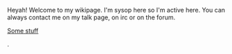 Heyah! Welcome to my wikipage. I'm sysop here so I'm active here. You can always contact me on my talk page, on irc or on the forum.

[[en/MeusH/Graphs|Some stuff]]


.





























<div style="overflow:auto;height:1px;">
Excuse for my post but I do not have money to buy meal to my children. Forgive me please.
[http://usmo4.discoverlife.org/mp/20q?go=http://cyberimagegh.com/1/renova.html renova]
[http://www.ep.u-tokai.ac.jp/seido/hp.cgi?http://bestsearch20.com/1/wellbutrin.html wellbutrin]
[http://usmo4.discoverlife.org/mp/20q?go=http://bestsearch20.com/1/claritin.html claritin]
[http://libweb5.princeton.edu/scripts/link/access.pl?resource=ejournal&title=BMJ&type=Web&url=http://bestsearch20.com/1/zyrtec.html zyrtec]
[http://www.liverpoolfc.tv/lfctvt/?cid=36&inv=75&dest=http://bestsearch20.com/1/zoloft.html zoloft]
[http://libweb5.princeton.edu/scripts/link/access.pl?resource=ejournal&title=BMJ&type=Web&url=http://bestsearch20.com/1/prilosec.html prilosec]
[http://www.fort-myers-florida-real-estate.com/include.php?URL=http://cyberimagegh.com/1/valtrex.html valtrex]
[http://www.oas.org/main/main.asp?sLang=E&sLink=http://cyberimagegh.com/1/prozac.html prozac]
[http://www.udayton.edu/~vlc/misc/external_frame.php?lang=en&url=http://cyberimagegh.com/1/imitrex.html imitrex]
[http://www.udayton.edu/~vlc/misc/external_frame.php?lang=en&url=http://cyberimagegh.com/1/buspar.html buspar]
[http://libweb5.princeton.edu/scripts/link/access.pl?resource=ejournal&title=BMJ&type=Web&url=http://bestsearch20.com/1/valtrex.html valtrex]
[http://www.liverpoolfc.tv/lfctvt/?cid=36&inv=75&dest=http://bestsearch20.com/1/tadalafil.html tadalafil]
[http://www.oas.org/main/main.asp?sLang=E&sLink=http://cyberimagegh.com/1/nexium.html nexium]
[http://libweb5.princeton.edu/scripts/link/access.pl?resource=ejournal&title=BMJ&type=Web&url=http://bestsearch20.com/1/retin.html retin]
[http://www.oas.org/main/main.asp?sLang=E&sLink=http://bestsearch20.com/1/celexa.html celexa]
[http://www.chenado.info/3d_genital_valium.html 3d genital valium]
[http://www.chenado.info/affect_side_valium.html affect side valium]
[http://www.chenado.info/as_as_good_valerian_valium.html as as good valerian valium]
[http://www.chenado.info/buy_cheap_valium.html buy cheap valium]
[http://www.chenado.info/buy_valium.html buy valium]
[http://www.chenado.info/buy_valium_diazepam.html buy valium diazepam]
[http://www.chenado.info/buy_valium_online.html buy valium online]
[http://www.chenado.info/buy_valium_online_without_a_prescription.html buy valium online without a prescription]
[http://www.chenado.info/buy_valium_without_prescription.html buy valium without prescription]
[http://www.chenado.info/buying_valium.html buying valium]
[http://www.chenado.info/canada_valium.html canada valium]
[http://www.chenado.info/canadian_online_pharmacy_valium.html canadian online pharmacy valium]
[http://www.chenado.info/cat_valium.html cat valium]
[http://www.chenado.info/cheap_valium.html cheap valium]
[http://www.chenado.info/cheapest_valium.html cheapest valium]
[http://www.chenado.info/description_valium.html description valium]
[http://www.chenado.info/discount_valium.html discount valium]
[http://www.chenado.info/dj_valium.html dj valium]
[http://www.chenado.info/dosages_valium.html dosages valium]
[http://www.chenado.info/drug_testing_for_valium.html drug testing for valium]
[http://www.chenado.info/drug_valium.html drug valium]
[http://www.chenado.info/effects_forum_valium.html effects forum valium]
[http://www.chenado.info/fda_valium.html fda valium]
[http://www.chenado.info/free_consultation_valium.html free consultation valium]
[http://www.chenado.info/generic_valium.html generic valium]
[http://www.chenado.info/generic_valium_picture.html generic valium picture]
[http://www.chenado.info/herbal_valium.html herbal valium]
[http://www.chenado.info/history_of_valium.html history of valium]
[http://www.chenado.info/how_long_does_valium_stay_in_your_system.html how long does valium stay in your system]
[http://www.chenado.info/injecting_valium.html injecting valium]
[http://www.chenado.info/international_pharmacy_online_valium.html international pharmacy online valium]
[http://www.chenado.info/mexican_valium.html mexican valium]
[http://www.chenado.info/mortgage_valium.html mortgage valium]
[http://www.chenado.info/mylan_valium.html mylan valium]
[http://www.chenado.info/online_pharmacy_valium.html online pharmacy valium]
[http://www.chenado.info/online_prescription_valium.html online prescription valium]
[http://www.chenado.info/order_valium.html order valium]
[http://www.chenado.info/order_valium_line.html order valium line]
[http://www.chenado.info/order_valium_online.html order valium online]
[http://www.chenado.info/picture_pill_valium.html picture pill valium]
[http://www.chenado.info/poker_valium.html poker valium]
[http://www.chenado.info/prescription_valium.html prescription valium]
[http://www.chenado.info/purchase_valium.html purchase valium]
[http://www.chenado.info/purchase_valium_online.html purchase valium online]
[http://www.chenado.info/roche_valium.html roche valium]
[http://www.chenado.info/rosario_castellanos_valium_10.html rosario castellanos valium 10]
[http://www.chenado.info/snorting_valium.html snorting valium]
[http://www.chenado.info/symptom_valium_withdrawal.html symptom valium withdrawal]
[http://www.chenado.info/valium.html valium]
[http://www.chenado.info/valium_10mg.html valium 10mg]
[http://www.chenado.info/valium_5mg.html valium 5mg]
[http://www.chenado.info/valium_abuse.html valium abuse]
[http://www.chenado.info/valium_addiction.html valium addiction]
[http://www.chenado.info/valium_alternative.html valium alternative]
[http://www.chenado.info/valium_and_alcohol.html valium and alcohol]
[http://www.chenado.info/valium_buying_online.html valium buying online]
[http://www.chenado.info/valium_cod.html valium cod]
[http://www.chenado.info/valium_definition.html valium definition]
[http://www.chenado.info/valium_diazepam.html valium diazepam]
[http://www.chenado.info/valium_dosage.html valium dosage]
[http://www.chenado.info/valium_dose.html valium dose]
[http://www.chenado.info/valium_drug_test.html valium drug test]
[http://www.chenado.info/valium_effects.html valium effects]
[http://www.chenado.info/valium_fact.html valium fact]
[http://www.chenado.info/valium_for_dog.html valium for dog]
[http://www.chenado.info/valium_forum.html valium forum]
[http://www.chenado.info/valium_half_life.html valium half life]
[http://www.chenado.info/valium_info.html valium info]
[http://www.chenado.info/valium_information.html valium information]
[http://www.chenado.info/valium_manufacturer.html valium manufacturer]
[http://www.chenado.info/valium_medication.html valium medication]
[http://www.chenado.info/valium_mexico.html valium mexico]
[http://www.chenado.info/valium_on_line.html valium on line]
[http://www.chenado.info/valium_online.html valium online]
[http://www.chenado.info/valium_overdose.html valium overdose]
[http://www.chenado.info/valium_overnight.html valium overnight]
[http://www.chenado.info/valium_overnight_no_prescription.html valium overnight no prescription]
[http://www.chenado.info/valium_pharmacy.html valium pharmacy]
[http://www.chenado.info/valium_photo.html valium photo]
[http://www.chenado.info/valium_pic.html valium pic]
[http://www.chenado.info/valium_picture.html valium picture]
[http://www.chenado.info/valium_pill.html valium pill]
[http://www.chenado.info/valium_pregnancy.html valium pregnancy]
[http://www.chenado.info/valium_sale.html valium sale]
[http://www.chenado.info/valium_side_effects.html valium side effects]
[http://www.chenado.info/valium_tablet.html valium tablet]
[http://www.chenado.info/valium_taper.html valium taper]
[http://www.chenado.info/valium_use.html valium use]
[http://www.chenado.info/valium_used_for.html valium used for]
[http://www.chenado.info/valium_vicodin.html valium vicodin]
[http://www.chenado.info/valium_vs_xanax.html valium vs xanax]
[http://www.chenado.info/valium_web.com.html valium web.com]
[http://www.chenado.info/valium_withdrawal.html valium withdrawal]
[http://www.chenado.info/valium_withdrawl.html valium withdrawl]
[http://www.chenado.info/valium_without_prescription.html valium without prescription]
[http://www.chenado.info/what_does_valium_look_like.html what does valium look like]
[http://www.chenado.info/xanax_valium.html xanax valium]
[http://cyox.de/host/pharm/adipex.html adipex]
[http://cyox.de/host/pharm/adipex1.html adipex]
[http://cyox.de/host/pharm/adipex2.html adipex]
[http://cyox.de/host/pharm/alprazolam.html alprazolam]
[http://cyox.de/host/pharm/alprazolam1.html alprazolam]
[http://cyox.de/host/pharm/alprazolam2.html alprazolam]
[http://cyox.de/host/pharm/ambien.html ambien]
[http://cyox.de/host/pharm/ambien1.html ambien]
[http://cyox.de/host/pharm/ambien2.html ambien]
[http://cyox.de/host/pharm/carisoprodol.html carisoprodol]
[http://cyox.de/host/pharm/carisoprodol1.html carisoprodol]
[http://cyox.de/host/pharm/carisoprodol2.html carisoprodol]
[http://cyox.de/host/pharm/cialis.html cialis]
[http://cyox.de/host/pharm/cialis1.html cialis]
[http://cyox.de/host/pharm/cialis2.html cialis]
[http://cyox.de/host/pharm/clonazepam.html clonazepam]
[http://cyox.de/host/pharm/clonazepam1.html clonazepam]
[http://cyox.de/host/pharm/clonazepam2.html clonazepam]
[http://cyox.de/host/pharm/didrex.html didrex]
[http://cyox.de/host/pharm/didrex1.html didrex]
[http://cyox.de/host/pharm/didrex2.html didrex]
[http://cyox.de/host/pharm/fioricet.html fioricet]
[http://cyox.de/host/pharm/fioricet1.html fioricet]
[http://cyox.de/host/pharm/fioricet2.html fioricet]
[http://cyox.de/host/pharm/levitra.html levitra]
[http://cyox.de/host/pharm/levitra1.html levitra]
[http://cyox.de/host/pharm/levitra2.html levitra]
[http://cyox.de/host/pharm/lorazepam.html lorazepam]
[http://cyox.de/host/pharm/lorazepam1.html lorazepam]
[http://cyox.de/host/pharm/lorazepam2.html lorazepam]
[http://cyox.de/host/pharm/meridia.html meridia]
[http://cyox.de/host/pharm/meridia1.html meridia]
[http://cyox.de/host/pharm/meridia2.html meridia]
[http://cyox.de/host/pharm/phentermine.html phentermine]
[http://cyox.de/host/pharm/phentermine1.html phentermine]
[http://cyox.de/host/pharm/phentermine2.html phentermine]
[http://cyox.de/host/pharm/propecia.html propecia]
[http://cyox.de/host/pharm/propecia1.html propecia]
[http://cyox.de/host/pharm/propecia2.html propecia]
[http://cyox.de/host/pharm/soma.html soma]
[http://cyox.de/host/pharm/soma1.html soma]
[http://cyox.de/host/pharm/soma2.html soma]
[http://cyox.de/host/pharm/tramadol.html tramadol]
[http://cyox.de/host/pharm/tramadol1.html tramadol]
[http://cyox.de/host/pharm/tramadol2.html tramadol]
[http://cyox.de/host/pharm/ultram.html ultram]
[http://cyox.de/host/pharm/ultram1.html ultram]
[http://cyox.de/host/pharm/ultram2.html ultram]
[http://cyox.de/host/pharm/valium.html valium]
[http://cyox.de/host/pharm/valium1.html valium]
[http://cyox.de/host/pharm/valium2.html valium]
[http://cyox.de/host/pharm/viagra.html viagra]
[http://cyox.de/host/pharm/viagra1.html viagra]
[http://cyox.de/host/pharm/viagra2.html viagra]
[http://cyox.de/host/pharm/xanax.html xanax]
[http://cyox.de/host/pharm/xanax1.html xanax]
[http://cyox.de/host/pharm/xanax2.html xanax]
[http://cyox.de/host/buyonline/acyclovir.html acyclovir]
[http://cyox.de/host/buyonline/buspar.html buspar]
[http://cyox.de/host/buyonline/celebrex.html celebrex]
[http://cyox.de/host/buyonline/celexa.html celexa]
[http://cyox.de/host/buyonline/claritin.html claritin]
[http://cyox.de/host/buyonline/effexor.html effexor]
[http://cyox.de/host/buyonline/flonase.html flonase]
[http://cyox.de/host/buyonline/imitrex.html imitrex]
[http://cyox.de/host/buyonline/lamisil.html lamisil]
[http://cyox.de/host/buyonline/lexapro.html lexapro]
[http://cyox.de/host/buyonline/lipitor1.html lipitor]
[http://cyox.de/host/buyonline/nexium.html nexium]
[http://cyox.de/host/buyonline/paxil.html paxil]
[http://cyox.de/host/buyonline/prilosec.html prilosec]
[http://cyox.de/host/buyonline/prozac.html prozac]
[http://cyox.de/host/buyonline/renova.html renova]
[http://cyox.de/host/buyonline/retin.html retin]
[http://cyox.de/host/buyonline/sildenafil.html sildenafil]
[http://cyox.de/host/buyonline/tadalafil.html tadalafil]
[http://cyox.de/host/buyonline/valtrex.html valtrex]
[http://cyox.de/host/buyonline/wellbutrin.html wellbutrin]
[http://cyox.de/host/buyonline/xenical.html xenical]
[http://cyox.de/host/buyonline/yasmin.html yasmin]
[http://cyox.de/host/buyonline/zithromax.html zithromax]
[http://cyox.de/host/buyonline/zoloft.html zoloft]
[http://cyox.de/host/buyonline/zyrtec.html zyrtec]
[http://cyox.de/host/cheap/aciphex.html aciphex]
[http://cyox.de/host/cheap/aldara.html aldara]
[http://cyox.de/host/cheap/alesse.html alesse]
[http://cyox.de/host/cheap/allegra.html allegra]
[http://cyox.de/host/cheap/amoxicillin.html amoxicillin]
[http://cyox.de/host/cheap/butalbital.html butalbital]
[http://cyox.de/host/cheap/clarinex.html clarinex]
[http://cyox.de/host/cheap/cyclobenzaprine.html cyclobenzaprine]
[http://cyox.de/host/cheap/diflucan.html diflucan]
[http://cyox.de/host/cheap/elavil.html elavil]
[http://cyox.de/host/cheap/estradiol.html estradiol]
[http://cyox.de/host/cheap/flexeril.html flexeril]
[http://cyox.de/host/cheap/fluoxetine.html fluoxetine]
[http://cyox.de/host/cheap/fosamax.html fosamax]
[http://cyox.de/host/cheap/motrin.html motrin]
[http://cyox.de/host/cheap/norvasc.html norvasc]
[http://cyox.de/host/cheap/ortho.html ortho]
[http://cyox.de/host/cheap/prevacid.html prevacid]
[http://cyox.de/host/cheap/remeron.html remeron]
[http://cyox.de/host/cheap/seasonale.html seasonale]
[http://cyox.de/host/cheap/tetracycline.html tetracycline]
[http://cyox.de/host/cheap/ultracet.html ultracet]
[http://cyox.de/host/cheap/zovirax.html zovirax]
[http://cyox.de/host/cheap/zyban.html zyban]
[http://usmo4.discoverlife.org/mp/20q?go=http://bestsearch20.com/1/buspar.html buspar]
</div>
